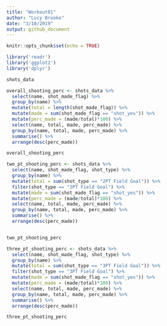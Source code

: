 ```yaml
---
title: "Workout01"
author: "Lucy Brooke"
date: "3/10/2019"
output: github_document
---
```


```r
knitr::opts_chunk$set(echo = TRUE)
```

```r
library('readr')
library('ggplot2')
library('dplyr')
```

```r

shots_data

overall_shooting_perc <- shots_data %>%
  select(name, shot_made_flag) %>%
  group_by(name) %>%
  mutate(total = length(shot_made_flag)) %>%
  mutate(made = sum(shot_made_flag == "shot_yes")) %>%
  mutate(perc_made = (made/total)*100) %>%
  select(name, total, made, perc_made) %>%
  group_by(name, total, made, perc_made) %>%
  summarise() %>%
  arrange(desc(perc_made))

overall_shooting_perc
```

```r
two_pt_shooting_perc <- shots_data %>%
  select(name, shot_made_flag, shot_type) %>%
  group_by(name) %>%
  mutate(total = sum(shot_type == "2PT Field Goal")) %>%
  filter(shot_type == "2PT Field Goal") %>%
  mutate(made = sum(shot_made_flag == "shot_yes")) %>%
  mutate(perc_made = (made/total)*100) %>%
  select(name, total, made, perc_made) %>%
  group_by(name, total, made, perc_made) %>%
  summarise() %>%
  arrange(desc(perc_made))


two_pt_shooting_perc
```

```r
three_pt_shooting_perc <- shots_data %>%
  select(name, shot_made_flag, shot_type) %>%
  group_by(name) %>%
  mutate(total = sum(shot_type == "3PT Field Goal")) %>%
  filter(shot_type == "3PT Field Goal") %>%
  mutate(made = sum(shot_made_flag == "shot_yes")) %>%
  mutate(perc_made = (made/total)*100) %>%
  select(name, total, made, perc_made) %>%
  group_by(name, total, made, perc_made) %>%
  summarise() %>%
  arrange(desc(perc_made))

three_pt_shooting_perc
```

```r

```

```r

```

```r

```

```r

```

```r

```

```r

```

```r

```

```r

```

```r

```

```r

```

```r

```

```r

```

```r

```

```r

```

```r

```

```r

```

```r

```

```r

```

```r

```

```r

```

```r

```

```r

```

```r

```

```r

```

```r

```

```r

```

```r

```

```r

```

```r

```

```r

```

```r

```

```r

```

```r

```

```r

```

```r

```

```r

```

```r

```

```r

```

```r

```

```r

```

```r

```

```r

```

```r

```

```r

```

```r

```

```r

```

```r

```

```r

```

```r

```

```r

```

```r

```

```r

```

```r

```

```r

```

```r

```

```r

```

```r

```

```r

```

```r

```


